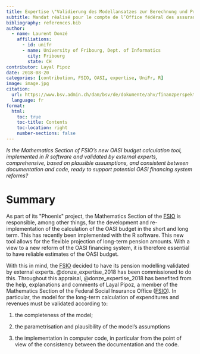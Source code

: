 ```yaml
---
title: Expertise \"Validierung des Modellansatzes zur Berechnung und Projektion der Einnahmen und Ausgaben der OASI\"
subtitle: Mandat réalisé pour le compte de l’Office fédéral des assurances sociales par Laurent Donzé
bibliography: references.bib
author:
  - name: Laurent Donzé
    affiliations:
      - id: unifr
      - name: University of Fribourg, Dept. of Informatics
        city: Fribourg
        state: CH
contributor: Layal Pipoz
date: 2018-08-20
categories: [contribution, FSIO, OASI, expertise, UniFr, R]
image: image.jpg
citation: 
  url: https://www.bsv.admin.ch/dam/bsv/de/dokumente/ahv/finanzperspektiven/validierung-modellansatz-ahv.pdf.download.pdf/2018_07_09_definitif_ld_rapport_ofas.pdf
  language: fr
format:
  html:
    toc: true
    toc-title: Contents
    toc-location: right
    number-sections: false
---
```


*Is the Mathematics Section of FSIO's new OASI budget calculation tool, implemented in R software and validated by external experts, comprehensive, based on plausible assumptions, and consistent between documentation and code, ready to support potential OASI financing system reforms?*

# Summary
As part of its \"Phoenix\" project, the Mathematics Section of the [FSIO](https://www.bsv.admin.ch/bsv/en/home.html) is responsible, among other things, for the development and re-implementation of the calculation of the OASI budget in the short and long term. This has recently been implemented with the R software. This new tool allows for the flexible projection of long-term pension amounts. With a view to a new reform of the OASI financing system, it is therefore essential to have reliable estimates of the OASI budget. 

With this in mind, the [FSIO](https://www.bsv.admin.ch/bsv/en/home.html) decided to have its pension modelling validated by external experts. @donze_expertise_2018 has been commissioned to do this. Throughout this appraisal, @donze_expertise_2018 has benefited from the help, explanations and comments of Layal Pipoz, a member of the Mathematics Section of the Federal Social Insurance Office ([FSIO](https://www.bsv.admin.ch/bsv/en/home.html)). In particular, the model for the long-term calculation of expenditures and revenues must be validated according to:

1. the completeness of the model;

2. the parametrisation and plausibility of the model's assumptions

3. the implementation in computer code, in particular from the point of view of the consistency
between the documentation and the code.

